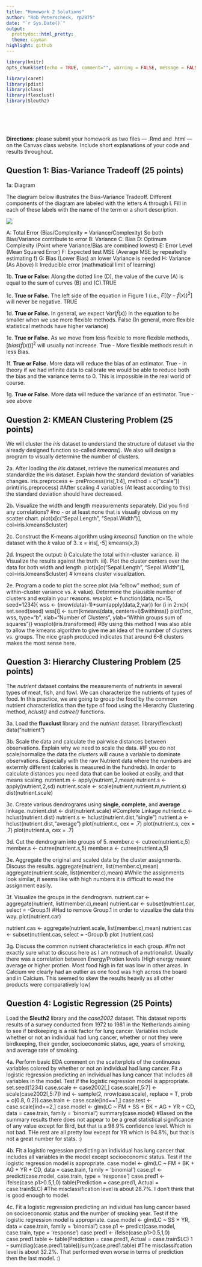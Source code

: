 ```yaml
---
title: "Homework 2 Solutions"
author: "Rob Peterscheck, rp2875"
date: "`r Sys.Date()`"
output:
  prettydoc::html_pretty:
  theme: cayman
highlight: github
---
```

  ```r
library(knitr)
opts_chunk$set(echo = TRUE, comment="", warning = FALSE, message = FALSE, tidy.opts=list(width.cutoff=55), tidy = TRUE)
```

```r
library(caret)
library(pdist)
library(class)
library(flexclust)
library(Sleuth2)
```

```r

```

```r

```

```r

```

```r

```

```r

```


**Directions**: please submit your homework as two files — .Rmd and .html — on the Canvas class website. Include short explanations of your code and results throughout.

## Question 1: Bias-Variance Tradeoff (25 points)

1a:  Diagram

The diagram below illustrates the Bias-Variance Tradeoff.  Different components of the diagram are labeled with the letters A through I.  Fill in each of these labels with the name of the term or a short description.

![](Bias Variance Tradeoff Diagram.png)

A: Total Error (Bias/Complexity = Variance/Complexity) So both Bias/Variance contribute to error
B: Variance
C: Bias 
D: Optimum Complexity (Point where Variance/Bias are combined lowest)
E: Error Level (Mean Squared Error)
F: Expected test MSE (Average MSE by repeatedly estimating f)
G: Bias (Lower Bias) an lower Variance is needed
H: Variance (As Above)
I: Irreducible error (mathmatical limit of learning)


1b. **True or False:** Along the dotted line (D), the value of the curve (A) is equal to the sum of curves (B) and (C).TRUE

1c. **True or False.** The left side of the equation in Figure 1 (i.e., $E\left[(y − \hat{f}(x))^2\right]$ will never be negative. TRUE

1d. **True or False.** In general, we expect $Var(\hat{f}(x))$ in the equation to be smaller when we use more flexible methods. False (In general, more flexible statistical methods have higher variance)

1e. **True or False.** As we move from less flexible to more flexible methods, $[bias(\hat{f}(x))]^2$ will usually not increase. True - More flexible methods result in less Bias.

1f. **True or False.** More data will reduce the bias of an estimator. True - in theory if we had infinite data to calibrate we would be able to reduce both the bias and the variance terms to 0. This is impossible in the real world of course.

1g. **True or False.** More data will reduce the variance of an estimator. True - see above

## Question 2: KMEAN Clustering Problem (25 points)
We will cluster the *iris* dataset to understand the structure of dataset via the already designed function so-called *kmeans()*. We also will design a program to visually determine the number of clusters. 

2a. After loading the *iris* dataset, retrieve the numerical measures and standardize the iris dataset. Explain how the standard deviation of variables changes. 
iris.preprocess <- preProcess(iris[,1:4], method = c("scale"))
print(iris.preprocess)
#After scaling 4 variables (At least according to this) the standard deviation should have decreased.

2b. Visualize the width and length measurements separately. Did you find any correlations?
#no - or at least none that is visually obvious on my scatter chart.
plot(x[c("Sepal.Length", "Sepal.Width")], col=iris.kmeans$cluster)

2c.	Construct the K-means algorithm using *kmeans()* function on the whole dataset with the *k* value of 3.
x = iris[,-5]
kmeans(x,3)

2d.	Inspect the output: i)	Calculate the total within-cluster variance. ii)	Visualize the results against the truth. iii).	Plot the cluster centers over the data for both width and length.
plot(x[c("Sepal.Length", "Sepal.Width")], col=iris.kmeans$cluster) # kmeans cluster visualization.


2e.	Program a code to plot the scree plot (via "elbow" method; sum of within-cluster variance vs. *k* value). Determine the plausible number of clusters and explain your reasons.
wssplot <- function(data, nc=15, seed=1234){
  wss <- (nrow(data)-1)*sum(apply(data,2,var))
  for (i in 2:nc){
    set.seed(seed)
    wss[i] <- sum(kmeans(data, centers=i)$withinss)}
  plot(1:nc, wss, type="b", xlab="Number of Clusters",
       ylab="Within groups sum of squares")}
wssplot(iris.transformed)
#By using this method I was also able to allow the kmeans algorithm to give me an idea of the number of clusters vs. groups. The nice graph produced indicates that around 6-8 clusters makes the most sense here.

## Question 3: Hierarchy Clustering Problem (25 points)
The *nutrient* dataset contains the measurements of nutrients in several types of meat, fish, and fowl. We can characterize the nutrients of types of food.  In this practice, we are going to group the food by the common nutrient characteristics than the type of food using the Hierarchy Clustering method, *hclust()* and *cutree()* functions. 

3a.	Load the **fluxclust** library and the *nutrient* dataset.
library(flexclust)
data("nutrient")

3b.	Scale the data and calculate the pairwise distances between observations. Explain why we need to scale the data. 
#IF you do not scale/normalize the data the clusters will cause a variable to dominate observations. Especially with the raw Nutrient data where the numbers are extermly different (calories is measured in the hundreds). In order to calculate distances you need data that can be looked at easily, and that means scaling.
nutrient.m <- apply(nutrient,2,mean)
nutrient.s <- apply(nutrient,2,sd)
nutrient.scale <- scale(nutrient,nutrient.m,nutrient.s)
dist(nutrient.scale)

3c.	Create various dendrograms using **single**, **complete**, and **average** linkage. 
nutrient.dist <- dist(nutrient.scale)
#Complete Linkage
nutrient.c <- hclust(nutrient.dist)
nutrient.s <- hclust(nutrient.dist,"single")
nutrient.a <- hclust(nutrient.dist,"average")
plot(nutrient.c, cex = .7)
plot(nutrient.s, cex = .7)
plot(nutrient.a, cex = .7)

3d.	Cut the dendrogram into groups of 5. 
member.c <- cutree(nutrient.c,5)
member.s <- cutree(nutrient.s,5)
member.a <- cutree(nutrient.a,5)

3e.	Aggregate the original and scaled data by the cluster assignments. Discuss the results. 
aggregate(nutrient, list(member.c),mean)
aggregate(nutrient.scale, list(member.c),mean)
#While the assignments look similar, it seems like with high numbers it is difficult to read the assignment easily.

3f.	Visualize the groups in the dendrogram. 
nutrient.car <- aggregate(nutrient, list(member.c),mean)
nutrient.car <- subset(nutrient.car, select = -Group.1) #Had to remove Group.1 in order to vizualize the data this way.
plot(nutrient.car)

nutrient.cas <- aggregate(nutrient.scale, list(member.c),mean)
nutrient.cas <- subset(nutrient.cas, select = -Group.1)
plot (nutrient.cas)

3g.	Discuss the common nutrient characteristics in each group. 
#I'm not exactly sure what to discuss here as I am notmuch of a nutrionalist. Usually there was a correlation between Energy/Protien levels (High energy meant average or higher protien. Most food high in fat was low in other areas. In Calcium we clearly had an outlier as one food was high across the board and in Calcium. This seemed to skew the results heavily as all other products were comparatively low)

## Question 4: Logistic Regression (25 Points)
Load the **Sleuth2** library and the *case2002* dataset. This dataset reports results of a survey conducted from 1972 to 1981 in the Netherlands aiming to see if birdkeeping is a risk factor for lung cancer. Variables include whether or not an individual had lung cancer, whether or not they were birdkeeping, their gender, socioeconomic status, age, years of smoking, and average rate of smoking. 

4a. Perform basic EDA comment on the scatterplots of the continuous variables colored by whether or not an individual had lung cancer. Fit a logistic regression predicting an individual has lung cancer that includes all variables in the model. Test if the logistic regression model is appropriate. 
set.seed(1234)
case.scale <- case2002[,]
case.scale[,5:7] <- scale(case2002[,5:7])
ind <- sample(2, nrow(case.scale), replace = T, prob = c(0.8, 0.2))
case.train <- case.scale[ind==1,]
case.test <- case.scale[ind==2,]
case.model <- glm(LC ~ FM + SS + BK + AG + YR + CD, data = case.train, family = 'binomial')
summary(case.model)
#Based on the summary results there does not appear to be a great statistical significance of any value except for Bird, but that is a 98.9% confidence level. Which is not bad. THe rest are all pretty low except for YR which is 94.8%, but that is not a great number for stats. :)

4b.	Fit a logistic regression predicting an individual has lung cancer that includes all variables in the model except socioeconomic status. Test if the logistic regression model is appropriate. 
case.model <- glm(LC ~ FM + BK + AG + YR + CD, data = case.train, family = 'binomial')
case.p1 <- predict(case.model, case.train, type = 'response')
case.pred1 <- ifelse(case.p1>0.5,1,0)
table(Prediction = case.pred1, Actual = case.train$LC)
#The misclassification level is about 28.7%. I don't think that is good enough to model.

4c.	Fit a logistic regression predicting an individual has lung cancer based on socioeconomic status and the number of smoking year. Test if the logistic regression model is appropriate.
case.model <- glm(LC ~ SS + YR, data = case.train, family = 'binomial')
case.p1 <- predict(case.model, case.train, type = 'response')
case.pred1 <- ifelse(case.p1>0.5,1,0)
case.pred1.table <- table(Prediction = case.pred1, Actual = case.train$LC)
1 - sum(diag(case.pred1.table))/sum(case.pred1.table)
#The misclassifcation level is about 32.2%. That performed even worse in terms of prediction then the last model. :)